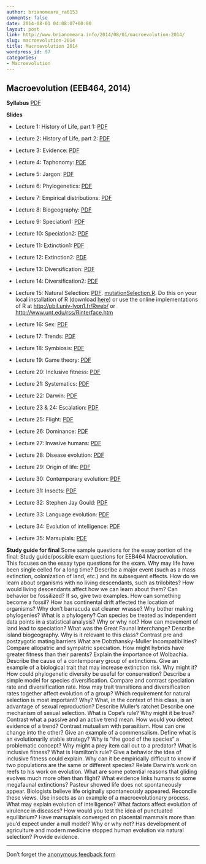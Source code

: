 ```yaml
---
author: brianomeara_ra6153
comments: false
date: 2014-08-01 04:08:07+00:00
layout: post
link: http://www.brianomeara.info/2014/08/01/macroevolution-2014/
slug: macroevolution-2014
title: Macroevolution 2014
wordpress_id: 97
categories:
- Macroevolution
---
```


## Macroevolution (EEB464, 2014)




**Syllabus** [PDF](http://brianomeara.info/sites/default/files/UTK_2014_Fall_EEB464_SyllabusV01.pdf)




**Slides**









  * Lecture 1: History of Life, part 1: [PDF](http://brianomeara.info/sites/default/files/UTKEEB464_Lecture1_History1_2014.pdf)


  * Lecture 2: History of Life, part 2: [PDF](http://brianomeara.info/sites/default/files/UTKEEB464_Lecture2_History2_2014.pdf)


  * Lecture 3: Evidence: [PDF](http://brianomeara.info/sites/default/files/UTKEEB464_Lecture3_Evidence_2014.pdf)


  * Lecture 4: Taphonomy: [PDF](http://brianomeara.info/sites/default/files/UTKEEB464_Lecture4_Taphonomy_2014.pdf)


  * Lecture 5: Jargon: [PDF](http://brianomeara.info/sites/default/files/UTKEEB464_Lecture5_Jargon_2014.pdf)


  * Lecture 6: Phylogenetics: [PDF](http://brianomeara.info/sites/default/files/UTKEEB464_Lecture6_Phylogenetics_2014.pdf)


  * Lecture 7: Empirical distributions: [PDF](http://brianomeara.info/sites/default/files/UTKEEB464_Lecture7_EmpiricalDistributions_2014.pdf)


  * Lecture 8: Biogeography: [PDF](http://brianomeara.info/sites/default/files/UTKEEB464_Lecture8_Biogeography_2014.pdf)


  * Lecture 9: Speciation1: [PDF](http://brianomeara.info/sites/default/files/UTKEEB464_Lecture9_Speciation1_2014.pdf)


  * Lecture 10: Speciation2: [PDF](http://brianomeara.info/sites/default/files/UTKEEB464_Lecture10_Speciation2_2014.pdf)


  * Lecture 11: Extinction1: [PDF](http://brianomeara.info/sites/default/files/UTKEEB464_Lecture11_Extinction1_2014.pdf)


  * Lecture 12: Extinction2: [PDF](http://brianomeara.info/sites/default/files/UTKEEB464_Lecture12_Extinction2_2014.pdf)


  * Lecture 13: Diversification: [PDF](http://brianomeara.info/sites/default/files/UTKEEB464_Lecture13_Diversification_2014.pdf)


  * Lecture 14: Diversification2: [PDF](http://brianomeara.info/sites/default/files/UTKEEB464_Lecture14_Diversification2_2014.pdf)


  * Lecture 15: Natural Selection: [PDF](http://brianomeara.info/sites/default/files/UTKEEB464_Lecture15_NaturalSelection_2014.pdf). [mutationSelection.R](http://brianomeara.info/sites/default/files/mutationSelection.R). Do this on your local installation of R (download [here](http://cran.rstudio.com/)) or use the online implementations of R at [http://pbil.univ-lyon1.fr/Rweb/](http://pbil.univ-lyon1.fr/Rweb/) or [http://www.unt.edu/rss/Rinterface.htm](http://www.unt.edu/rss/Rinterface.htm)


  * Lecture 16: Sex: [PDF](http://brianomeara.info/sites/default/files/UTKEEB464_Lecture16_Sex_2014.pdf)


  * Lecture 17: Trends: [PDF](http://brianomeara.info/sites/default/files/UTKEEB464_Lecture17_Trends_2014.pdf)


  * Lecture 18: Symbiosis: [PDF](http://brianomeara.info/sites/default/files/UTKEEB464_Lecture18_Symbiosis_2014.pdf)


  * Lecture 19: Game theory: [PDF](http://brianomeara.info/sites/default/files/UTKEEB464_Lecture19_GameTheory_2014.pdf)


  * Lecture 20: Inclusive fitness: [PDF](http://brianomeara.info/sites/default/files/UTKEEB464_Lecture20_InclusiveFitness_2014.pdf)


  * Lecture 21: Systematics: [PDF](http://brianomeara.info/sites/default/files/UTKEEB464_Lecture21_Systematics_2014.pdf)


  * Lecture 22: Darwin: [PDF](http://brianomeara.info/sites/default/files/UTKEEB464_Lecture22_Darwin_2014.pdf)


  * Lecture 23 & 24: Escalation: [PDF](http://brianomeara.info/sites/default/files/UTKEEB464_Lecture23_Escalation_2014.pdf)


  * Lecture 25: Flight: [PDF](http://brianomeara.info/sites/default/files/UTKEEB464_Lecture25_Flight_2014.pdf)


  * Lecture 26: Dominance: [PDF](http://brianomeara.info/sites/default/files/UTKEEB464_Lecture26_Dominance_2014.pdf)


  * Lecture 27: Invasive humans: [PDF](http://brianomeara.info/sites/default/files/UTKEEB464_Lecture27_InvasiveHumans_2014.pdf)


  * Lecture 28: Disease evolution: [PDF](http://brianomeara.info/sites/default/files/UTKEEB464_Lecture28_DiseaseEvolution_2014.pdf)


  * Lecture 29: Origin of life: [PDF](http://brianomeara.info/sites/default/files/UTKEEB464_Lecture29_OriginOfLife_2014.pdf)


  * Lecture 30: Contemporary evolution: [PDF](http://brianomeara.info/sites/default/files/UTKEEB464_Lecture30_ContemporaryEvolution_2014.pdf)


  * Lecture 31: Insects: [PDF](http://brianomeara.info/sites/default/files/UTKEEB464_Lecture31_Insects_2014.pdf)


  * Lecture 32: Stephen Jay Gould: [PDF](http://brianomeara.info/sites/default/files/UTKEEB464_Lecture32_2014_StephenJayGould_V01.pdf)


  * Lecture 33: Language evolution: [PDF](http://brianomeara.info/sites/default/files/UTKEEB464_Lecture33_2014_LanguageEvolution.pdf)


  * Lecture 34: Evolution of intelligence: [PDF](http://brianomeara.info/sites/default/files/UTKEEB464_Lecture34_2014_EvolutionOfIntelligence.pdf)


  * Lecture 35: Marsupials: [PDF](http://brianomeara.info/sites/default/files/UTKEEB464_Lecture35_2014_Marsupials.pdf)


**Study guide for final**
Some sample questions for the essay portion of the final:
Study guide/possible exam questions for EEB464 Macroevolution. This focuses on the essay type questions for the exam.
Why may life have been single celled for a long time?
Describe a major event (such as a mass extinction, colonization of land, etc.) and its subsequent effects.
How do we learn about organisms with no living descendants, such as trilobites? How would living descendants affect how we can learn about them?
Can behavior be fossilized? If so, give two examples.
How can something become a fossil?
How has continental drift affected the location of organisms?
Why don’t barracuda eat cleaner wrasse?
Why bother making phylogenies?
What is a phylogeny?
Can species be treated as independent data points in a statistical analysis? Why or why not?
How can movement of land lead to speciation?
What was the Great Faunal Interchange?
Describe island biogeography. Why is it relevant to this class?
Contrast pre and postzygotic mating barriers
What are Dobzhansky-Muller Incompatibilities?
Compare allopatric and sympatric speciation.
How might hybrids have greater fitness than their parents?
Explain the importance of Wolbachia.
Describe the cause of a contemporary group of extinctions.
Give an example of a biological trait that may increase extinction risk. Why might it?
How could phylogenetic diversity be useful for conservation?
Describe a simple model for species diversification.
Compare and contrast speciation rate and diversification rate.
How may trait transitions and diversification rates together affect evolution of a group?
Which requirement for natural selection is most important? Why?
What, in the context of this class, is an advantage of sexual reproduction?
Describe Muller’s ratchet
Describe one mechanism of sexual selection.
What is Cope’s rule? Why might it be true?
Contrast what a passive and an active trend mean.
How would you detect evidence of a trend?
Contrast mutualism with parasitism. How can one change into the other?
Give an example of a commensalism.
Define what is an evolutionarily stable strategy?
Why is “the good of the species” a problematic concept?
Why might a prey item call out to a predator?
What is inclusive fitness?
What is Hamilton’s rule?
Give a behavior the idea of inclusive fitness could explain.
Why can it be empirically difficult to know if two populations are the same or different species?
Relate Darwin’s work on reefs to his work on evolution.
What are some potential reasons that gliding evolves much more often than flight?
What evidence links humans to some megafaunal extinctions?
Pasteur showed life does not spontaneously appear. Biologists believe life originally spontaneously appeared. Reconcile these views.
Use insects as an example of a macroevolutionary process.
What may explain evolution of intelligence?
What factors affect evolution of virulence in diseases?
How would you test the idea of punctuated equilibrium?
Have marsupials converged on placental mammals more than you’d expect under a null model? Why or why not?
Has development of agriculture and modern medicine stopped human evolution via natural selection? Provide evidence.


* * *




Don't forget the [anonymous feedback form](http://www.brianomeara.info/feedback)



